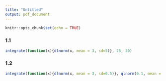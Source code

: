 ```yaml
---
title: "Untitled"
output: pdf_document
---
```


```r
knitr::opts_chunk$set(echo = TRUE)
```

### 1.1
```r
integrate(function(x){dlnorm(x, mean = 3, sd=5)}, 25, 50)
```

### 1.2
```r
integrate(function(x){dlnorm(x, mean = 3, sd=0.5)}, qlnorm(0.1, mean = 3, sd = 0.5), qlnorm(0.9, mean = 3, sd = 0.5))
```
